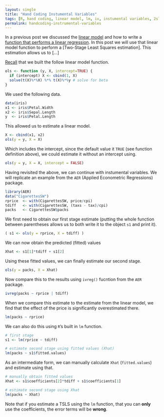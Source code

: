 ```yaml
---
layout: single
title: "Hand Coding Instumental Variables"
tags: [R, hand coding, linear model, lm, iv, instumental variables, 2sls, tsls]
permalink: handcoding-instrumental-variables
---
```


In a previous post we discussed the [linear model](/handcoding-lm)
and how to write a [function that performs a linear regression](/handcoding-lm-function).
In this post we will use that linear model function to perform a [Two-Stage Least Squares estimation].
This estimation allows us to [...]

[Recall](/handcoding-lm-function) that we built the follow linear model function.

```r
ols <- function (y, X, intercept=TRUE) {
  if (intercept) X <- cbind(1, X)
  solve(t(X)%*%X) %*% t(X)%*%y # solve for beta
}
```

We used the following data.

```r
data(iris)
x1 <- iris$Petal.Width
x2 <- iris$Sepal.Length
y  <- iris$Petal.Length
```

This allowed us to estimate a linear model.

```r
X <- cbind(x1, x2)
ols(y = y, X = X)
```

Which includes the intercept, since the default value it `TRUE` (see function definition above),
we could estimate it without an intercept using.

```r
ols(y = y, X = X, intercept = FALSE)
```

Having revisited the above, we can continue with instumental variables.
We will replicate an example from the `AER` (Applied Econometric Regressions) package.

```r
library(AER)
data("CigarettesSW")
rprice  <- with(CigarettesSW, price/cpi)
tdiff   <- with(CigarettesSW, (taxs - tax)/cpi)
packs   <- CigarettesSW$packs
```

We first need to obtain our first stage estimate (putting the whole function between parentheses allows us to both write it to the object `s1` and print it).

```r
( s1 <- ols(y = rprice, X = tdiff) )
```

We can now obtain the predicted (fitted) values

```r
Xhat <- s1[1]*tdiff + s1[2]
```

Using these fitted values, we can finally estimate our second stage.

```r
ols(y = packs, X = Xhat)
```

Now compare this to the results using `ivreg()` fucntion from the `AER` package.

```r
ivreg(packs ~ rprice | tdiff)
```

When we compare this estimate to the estimate from the linear model,
we find that the effect of the price is significantly overestimated there.

```r
lm(packs ~ rprice)
```

We can also do this using `R`'s built in `lm` function.

```r
# first stage
s1 <- lm(rprice ~ tdiff)

# estimate second stage using fitted values (Xhat)
lm(packs ~ s1$fitted.values)
```

As an intermediate form, we can  manually calculate `Xhat` (`fitted.values`) and estimate using that.

```r
# manually obtain fitted values
Xhat <- s1$coefficients[2]*tdiff + s1$coefficients[1]

# estimate second stage using Xhat
lm(packs ~ Xhat)
```

Note that if you estimate a TSLS using the `lm` function,
that you can **only** use the coefficients,
the error terms will be **wrong**.

